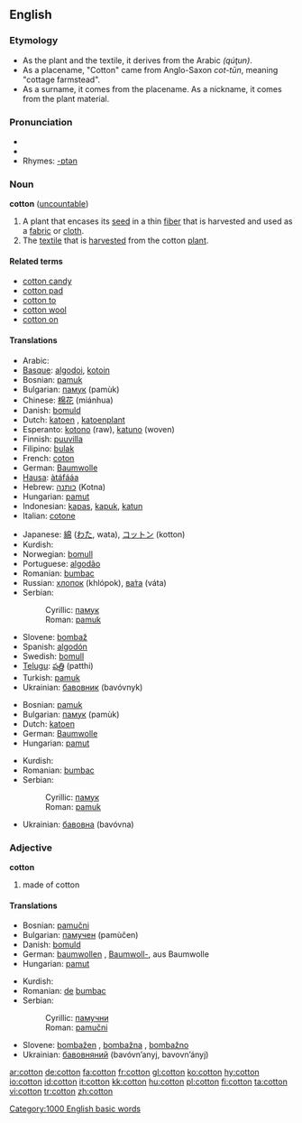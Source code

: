 ==English==
{{wikipedia|cotton}}

===Etymology===
*As the plant and the textile, it derives from the Arabic {{ARchar|[[قطن]]}} ''(qúţun)''.
*As a placename, "Cotton" came from Anglo-Saxon ''cot-tūn'', meaning "cottage farmstead".
*As a surname, it comes from the placename. As a nickname, it comes from the plant material.

===Pronunciation===
* {{audio|en-us-cotton.ogg|Audio (US)}}
* {{IPA|/kɒtɛn/ (Aust,UK), /kɒɛn/ (UK)}}
* Rhymes: [[Rhymes:English:-ɒtən|-ɒtən]]

===Noun===
'''cotton''' ([[uncountable]])

# A plant that encases its [[seed]] in a thin [[fiber]] that is harvested and used as a [[fabric]] or [[cloth]].
# The [[textile]] that is [[harvest]]ed from the cotton [[plant]].

====Related terms====
*[[cotton candy]]
*[[cotton pad]]
*[[cotton to]]
*[[cotton wool]]
*[[cotton on]]

====Translations====
{{trans-top|plant}}
*Arabic: {{ARchar|[[قطن]]}} {{IPAchar|(quţn, qúţun)}} {{m}}
*[[Basque]]: [[algodoi]], [[kotoin]]
*Bosnian: [[pamuk#Bosnian|pamuk]] {{m}}
*Bulgarian: [[памук]] (pamùk) {{m}}
*Chinese: [[棉花]] (miánhua)
*Danish: [[bomuld]]
*Dutch: [[katoen]] {{m}}, [[katoenplant]] {{m}}
*Esperanto: [[kotono]] (raw), [[katuno]] (woven)
*Finnish: [[puuvilla]]
*Filipino: [[bulak]]
*French: [[coton]] {{m}}
*German: [[Baumwolle]] {{f}}
*[[Hausa]]: [[àtáfááa]]
*Hebrew: [[כותנה]] (Kotna) {{m}}
*Hungarian: [[pamut]]
*Indonesian: [[kapas]], [[kapuk]], [[katun]]
*Italian: [[cotone]] {{m}}
{{trans-mid}}
*Japanese: [[綿]] ([[わた]], wata), [[コットン]] (kotton)
*Kurdish: {{KUchar|[[لۆکه‌]]}}
*Norwegian: [[bomull]]
*Portuguese: [[algodão]] {{m}}
*Romanian: [[bumbac]] {{m}}
*Russian: [[хлопок]] {{m}} (khlópok), [[вата|ва́та]] (váta) {{f}}
*Serbian:
*:Cyrillic: [[памук#Serbian|памук]] {{m}}
*:Roman: [[pamuk#Serbian|pamuk]] {{m}}
*Slovene: [[bombaž]] {{m}}
*Spanish: [[algodón]] {{m}}
*Swedish: [[bomull]]
*[[Telugu]]: [[పత్తి]] (patthi)
*Turkish: [[pamuk#Turkish|pamuk]]
*Ukrainian: [[бавовник]] (bavóvnyk) {{m}}
{{trans-bottom}}

{{trans-top|fabric}}
*Bosnian: [[pamuk#Bosnian|pamuk]] {{m}}
*Bulgarian: [[памук]] (pamùk) {{m}}
*Dutch: [[katoen]] {{n}}
* German: [[Baumwolle]] {{f}}
*Hungarian: [[pamut]]
{{trans-mid}}
*Kurdish: {{KUchar|[[لۆکه‌]]}}
*Romanian: [[bumbac]] {{n}}
*Serbian:
*:Cyrillic: [[памук#Serbian|памук]] {{m}}
*:Roman: [[pamuk#Serbian|pamuk]] {{m}}
*Ukrainian: [[бавовна]] (bavóvna) {{f}}
{{trans-bottom}}

===Adjective===
'''cotton'''

# made of cotton

====Translations====
{{trans-top|made of cotton}}
*Bosnian: [[pamučni#Bosnian|pamučni]]
*Bulgarian: [[памучен]] (pamùčеn)
*Danish: [[bomuld]]
* German: [[baumwollen]] {{rare}}, [[Baumwoll-]], aus Baumwolle
*Hungarian: [[pamut]]
{{trans-mid}}
*Kurdish: {{KUchar|[[لۆکه‌]]}}
*Romanian: [[de]] [[bumbac]]
*Serbian:
*:Cyrillic: [[памучни#Serbian|памучни]]
*:Roman: [[pamučni#Serbian|pamučni]]
*Slovene: [[bombažen]] {{m}}, [[bombažna]] {{f}}, [[bombažno]] {{n}}
*Ukrainian: [[бавовняний]] (bavóvn’anyj, bavovn’ányj) {{m}}
{{trans-bottom}}

[[Category:1000 English basic words]]

[[ar:cotton]]
[[de:cotton]]
[[fa:cotton]]
[[fr:cotton]]
[[gl:cotton]]
[[ko:cotton]]
[[hy:cotton]]
[[io:cotton]]
[[id:cotton]]
[[it:cotton]]
[[kk:cotton]]
[[hu:cotton]]
[[pl:cotton]]
[[fi:cotton]]
[[ta:cotton]]
[[vi:cotton]]
[[tr:cotton]]
[[zh:cotton]]